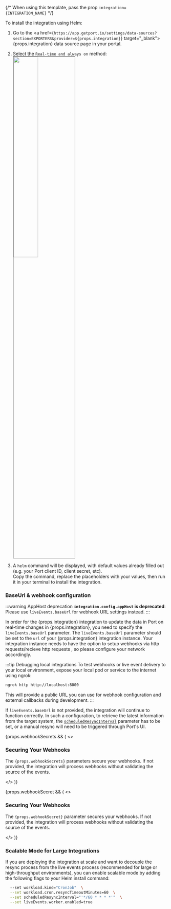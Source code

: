 {/* When using this template, pass the prop `integration={INTEGRATION_NAME}` */}

To install the integration using Helm:

1. Go to the <a href={`https://app.getport.io/settings/data-sources?section=EXPORTERS&provider=${props.integration}`} target="_blank">{props.integration} data source page</a> in your portal.

2. Select the `Real-time and always on` method:
    <img src="/img/sync-data-to-catalog/selfHostedMethod.png" width="40%" border='1px' />

3. A `helm` command will be displayed, with default values already filled out (e.g. your Port client ID, client secret, etc).  
Copy the command, replace the placeholders with your values, then run it in your terminal to install the integration.


<h3> BaseUrl & webhook configuration </h3>

:::warning AppHost deprecation
**`integration.config.appHost` is deprecated**: Please use `liveEvents.baseUrl` for webhook URL settings instead.
:::

In order for the {props.integration} integration to update the data in Port on real-time changes in {props.integration}, you need to specify the `liveEvents.baseUrl` parameter.
The `liveEvents.baseUrl` parameter should be set to the `url` of your {props.integration} integration instance. Your integration instance needs to have the option to setup webhooks via http requests/recieve http requests , so please configure your network accordingly.

:::tip Debugging local integrations
To test webhooks or live event delivery to your local environment, expose your local pod or service to the internet using ngrok:

```bash
ngrok http http://localhost:8000
```

This will provide a public URL you can use for webhook configuration and external callbacks during development.
:::

If `liveEvents.baseUrl` is not provided, the integration will continue to function correctly. In such a configuration, to retrieve the latest information from the target system, the [`scheduledResyncInterval`](https://ocean.getport.io/develop-an-integration/integration-configuration/#scheduledresyncinterval---run-scheduled-resync) parameter has to be set, or a manual resync will need to be triggered through Port's UI.

{props.webhookSecrets && (
  <>
    <h3>Securing Your Webhooks</h3>
    <p>
      The <code>{props.webhookSecrets}</code> parameters secure your webhooks. If not provided, the integration will process webhooks without validating the source of the events.
    </p>
  </>
)}

{props.webhookSecret && (
  <>
    <h3>Securing Your Webhooks</h3>
    <p>
      The <code>{props.webhookSecret}</code> parameter secures your webhooks. If not provided, the integration will process webhooks without validating the source of the events.
    </p>
  </>
)}

<h3> Scalable Mode for Large Integrations </h3>

If you are deploying the integration at scale and want to decouple the resync process from the live events process (recommended for large or high-throughput environments), you can enable scalable mode by adding the following flags to your Helm install command:

```bash
  --set workload.kind="CronJob"  \
  --set workload.cron.resyncTimeoutMinutes=60  \
  --set scheduledResyncInterval="'*/60 * * * *'"  \
  --set liveEvents.worker.enabled=true
```